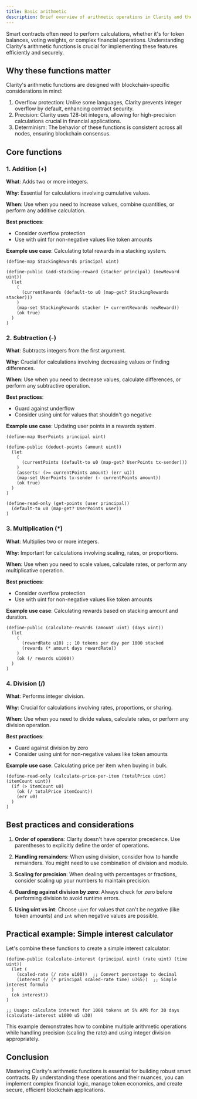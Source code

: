 ```yaml
---
title: Basic arithmetic
description: Brief overview of arithmetic operations in Clarity and their importance in smart contract development.
---
```


Smart contracts often need to perform calculations, whether it's for token balances, voting weights, or complex financial operations. Understanding Clarity's arithmetic functions is crucial for implementing these features efficiently and securely.

## Why these functions matter
Clarity's arithmetic functions are designed with blockchain-specific considerations in mind:

1. Overflow protection: Unlike some languages, Clarity prevents integer overflow by default, enhancing contract security.
2. Precision: Clarity uses 128-bit integers, allowing for high-precision calculations crucial in financial applications.
3. Determinism: The behavior of these functions is consistent across all nodes, ensuring blockchain consensus.

## Core functions

### 1. Addition (+)

**What**: Adds two or more integers.

**Why**: Essential for calculations involving cumulative values.

**When**: Use when you need to increase values, combine quantities, or perform any additive calculation.

**Best practices**: 
- Consider overflow protection
- Use with uint for non-negative values like token amounts

**Example use case**: Calculating total rewards in a stacking system.

```clarity
(define-map StackingRewards principal uint)

(define-public (add-stacking-reward (stacker principal) (newReward uint))
  (let
    (
      (currentRewards (default-to u0 (map-get? StackingRewards stacker)))
    )
    (map-set StackingRewards stacker (+ currentRewards newReward))
    (ok true)
  )
)
```

### 2. Subtraction (-)

**What**: Subtracts integers from the first argument.

**Why**: Crucial for calculations involving decreasing values or finding differences.

**When**: Use when you need to decrease values, calculate differences, or perform any subtractive operation.

**Best practices**: 
- Guard against underflow
- Consider using uint for values that shouldn't go negative

**Example use case**: Updating user points in a rewards system.

```clarity
(define-map UserPoints principal uint)

(define-public (deduct-points (amount uint))
  (let
    (
      (currentPoints (default-to u0 (map-get? UserPoints tx-sender)))
    )
    (asserts! (>= currentPoints amount) (err u1))
    (map-set UserPoints tx-sender (- currentPoints amount))
    (ok true)
  )
)

(define-read-only (get-points (user principal))
  (default-to u0 (map-get? UserPoints user))
)
```

### 3. Multiplication (*)

**What**: Multiplies two or more integers.

**Why**: Important for calculations involving scaling, rates, or proportions.

**When**: Use when you need to scale values, calculate rates, or perform any multiplicative operation.

**Best practices**: 
- Consider overflow protection
- Use with uint for non-negative values like token amounts

**Example use case**: Calculating rewards based on stacking amount and duration.

```clarity
(define-public (calculate-rewards (amount uint) (days uint))
  (let
    (
      (rewardRate u10) ;; 10 tokens per day per 1000 stacked
      (rewards (* amount days rewardRate))
    )
    (ok (/ rewards u1000))
  )
)
```

### 4. Division (/)

**What**: Performs integer division.

**Why**: Crucial for calculations involving rates, proportions, or sharing.

**When**: Use when you need to divide values, calculate rates, or perform any division operation.

**Best practices**: 
- Guard against division by zero
- Consider using uint for non-negative values like token amounts

**Example use case**: Calculating price per item when buying in bulk.

```clarity
(define-read-only (calculate-price-per-item (totalPrice uint) (itemCount uint))
  (if (> itemCount u0)
    (ok (/ totalPrice itemCount))
    (err u0)
  )
)
```

## Best practices and considerations

1. **Order of operations**: Clarity doesn't have operator precedence. Use parentheses to explicitly define the order of operations.

2. **Handling remainders**: When using division, consider how to handle remainders. You might need to use combination of division and modulo.

3. **Scaling for precision**: When dealing with percentages or fractions, consider scaling up your numbers to maintain precision.

4. **Guarding against division by zero**: Always check for zero before performing division to avoid runtime errors.

5. **Using uint vs int**: Choose `uint` for values that can't be negative (like token amounts) and `int` when negative values are possible.

## Practical example: Simple interest calculator

Let's combine these functions to create a simple interest calculator:

```clarity
(define-public (calculate-interest (principal uint) (rate uint) (time uint))
  (let (
    (scaled-rate (/ rate u100))  ;; Convert percentage to decimal
    (interest (/ (* principal scaled-rate time) u365))  ;; Simple interest formula
  )
  (ok interest))
)

;; Usage: calculate interest for 1000 tokens at 5% APR for 30 days
(calculate-interest u1000 u5 u30)
```

This example demonstrates how to combine multiple arithmetic operations while handling precision (scaling the rate) and using integer division appropriately.

## Conclusion

Mastering Clarity's arithmetic functions is essential for building robust smart contracts. By understanding these operations and their nuances, you can implement complex financial logic, manage token economics, and create secure, efficient blockchain applications.
